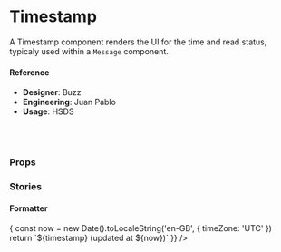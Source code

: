 
<Meta title="Components/Text/Timestamp" component={Timestamp} />

# Timestamp

A Timestamp component renders the UI for the time and read status, typicaly used within a `Message` component.

<Preview>
  <Story name="default">
    <Timestamp timestamp="10:41am" />
  </Story>
</Preview>

#### Reference

- **Designer**: Buzz
- **Engineering**: Juan Pablo
- **Usage**: HSDS

<br />
<br />

### Props

<Props of={Timestamp} />

### Stories

#### Formatter

<Preview>
  <Story name="Formatter">
    <Timestamp
      timestamp={new Date().toISOString()}
      live
      formatter={timestamp => {
        const now = new Date().toLocaleString('en-GB', { timeZone: 'UTC' })
        return `${timestamp} (updated at ${now})`
      }}
    />
  </Story>
</Preview>
